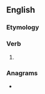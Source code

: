 ==English==

===Etymology===
{{suffix|anticipate|eth|lang=en}}

===Verb===
{{head|en|verb form}}

# {{en-archaic third-person singular of|anticipate}}

===Anagrams===
* {{anagrams|en|antipathetic}}
